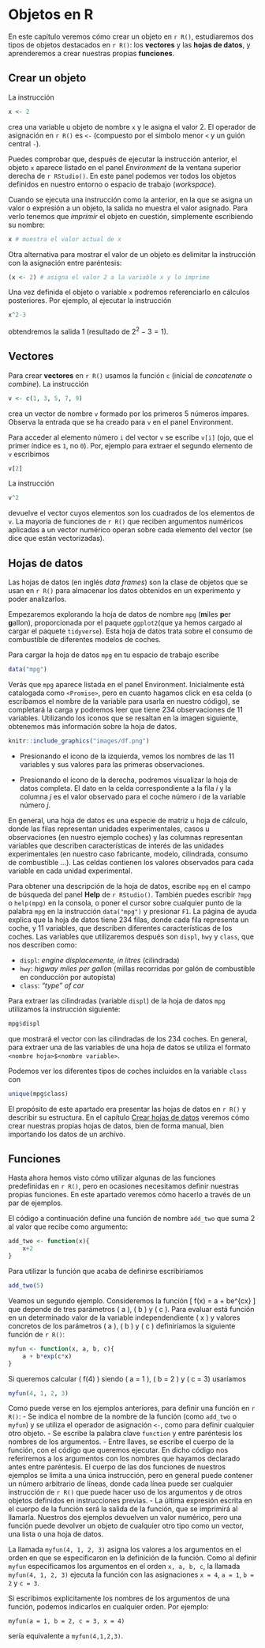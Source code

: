 # Objetos en R {#objects}

En este capítulo veremos cómo crear un objeto en `r R()`, estudiaremos dos tipos de objetos destacados en `r R()`: los **vectores** y las **hojas de datos**, y aprenderemos a crear nuestras propias **funciones**.


## Crear un objeto 

La instrucción 

```r
x <- 2
```
crea una variable u objeto de nombre `x` y le asigna el valor $2$. 
El operador de asignación en `r R()` es `<-` (compuesto por el símbolo menor `<` y un guión central `-`).

Puedes comprobar que, después de ejecutar la instrucción anterior, el objeto `x` aparece listado en el panel *Environment* de la ventana superior derecha de `r RStudio()`. En este panel podemos ver todos los objetos definidos en nuestro entorno o espacio de trabajo (*workspace*).

Cuando se ejecuta una instrucción como la anterior, en la que se asigna un valor o expresión a un objeto, la salida no muestra el valor asignado. Para verlo tenemos que *imprimir* el objeto en cuestión, simplemente escribiendo su nombre: 
```r
x # muestra el valor actual de x
```

::: {.infobox data-latex=""} 
Otra alternativa para mostrar el valor de un objeto es delimitar la instrucción con la asignación entre paréntesis:
```r
(x <- 2) # asigna el valor 2 a la variable x y lo imprime
```

:::


Una vez definida el objeto o variable `x` podremos referenciarlo en cálculos posteriores. Por ejemplo, al ejecutar la instrucción

```r
x^2-3
```
obtendremos la salida $1$ (resultado de $2^2-3 = 1$).

## Vectores

Para crear **vectores** en `r R()` usamos la función `c` (inicial de *concatenate* o *combine*). La instrucción 
```r
v <- c(1, 3, 5, 7, 9)
```
crea un vector de nombre `v` formado por los primeros  $5$ números impares. Observa la entrada que se ha creado para `v` en el panel Environment.

Para acceder al elemento número `i` del vector `v` se escribe `v[i]` (ojo, que el primer índice es `1`, no `0`). Por, ejemplo para extraer el segundo elemento de `v` escribimos 
```r
v[2]
```


La instrucción 
```r
v^2
```
devuelve el vector cuyos elementos son los cuadrados de los elementos de `v`. 
La mayoría de funciones de `r R()` que reciben argumentos numéricos  aplicadas a un vector numérico operan sobre cada elemento del vector (se dice que están vectorizadas).

## Hojas de datos

Las hojas de datos (en inglés *data frames*) son la clase de objetos que se usan en `r R()` para almacenar los datos obtenidos en un experimento y poder analizarlos. 


Empezaremos explorando la hoja de datos de nombre `mpg` (**m**iles **p**er **g**allon), proporcionada por el paquete `ggplot2`(que ya hemos cargado al cargar el paquete `tidyverse`). Esta hoja de datos trata sobre el consumo de combustible de diferentes modelos de coches.


Para cargar la hoja de datos `mpg` en tu espacio de trabajo escribe
```r
data("mpg")
```
Verás que `mpg` aparece listada en el panel Environment. Inicialmente está catalogada como `<Promise>`, pero en cuanto hagamos click en esa celda (o escribamos el nombre de la variable para usarla en nuestro código), se completará la carga y podremos leer  que tiene $234$ observaciones de $11$ variables. Utilizando los iconos que se resaltan en la imagen siguiente, obtenemos más  información sobre la hoja de datos.

```r
knitr::include_graphics("images/df.png")
```


* Presionando el icono de la izquierda, vemos los nombres de las 11 variables y sus valores para las primeras observaciones. 

* Presionando el icono de la derecha, podremos visualizar la hoja de datos completa. El dato en la celda correspondiente a la fila $i$ y la columna $j$ es el valor observado para el coche número $i$ de la variable número $j$.  

En general, una hoja de datos es una especie de matriz u hoja de cálculo, donde las filas representan unidades experimentales, casos u observaciones (en nuestro ejemplo coches) y las columnas representan variables que describen características de interés de las unidades experimentales (en nuestro caso fabricante, modelo, cilindrada, consumo de combustible ...). Las celdas contienen los valores observados para cada variable en cada unidad experimental. 

Para obtener una descripción de la hoja de datos, escribe `mpg` en el campo de búsqueda del panel **Help** de `r RStudio()`. También puedes escribir `?mpg` o `help(mpg)` en la consola, o poner el cursor sobre cualquier punto de la palabra `mpg` en la instrucción `data("mpg")` y presionar `F1`. La página de ayuda explica que la hoja de datos tiene  $234$ filas, donde cada fila representa un coche, y $11$ variables, que describen diferentes características de los coches. Las  variables que utilizaremos después son `displ`, `hwy` y `class`, que nos describen como:

* `displ`: *engine displacemente, in litres* (cilindrada)
* `hwy`: *higway miles per gallon* (millas recorridas por galón de combustible en conducción por autopista)
* `class`: *"type" of car*

Para extraer las cilindradas (variable `displ`) de la hoja de datos `mpg` utilizamos la instrucción siguiente:
```r
mpg$displ
```
que mostrará el vector con las cilindradas de los $234$ coches.
En general, para extraer una de las variables de una hoja de datos se utiliza el formato `<nombre hoja>$<nombre variable>`.  

Podemos ver los diferentes tipos de coches incluidos en la variable `class` con

```r
unique(mpg$class)
```



El propósito de este apartado era presentar las hojas de datos en `r R()` y describir su estructura. En el capítulo [Crear hojas de datos](#tibbles) veremos cómo crear nuestras propias hojas de datos, bien de forma manual, bien importando los datos de un archivo. 


## Funciones

Hasta ahora hemos visto cómo utilizar algunas de las funciones predefinidas en `r R()`, pero en ocasiones necesitamos definir nuestras propias funciones. En este apartado veremos cómo hacerlo a través de un par de ejemplos.

El código a continuación define una función de nombre `add_two` que suma $2$ al valor que recibe como argumento:

```r
add_two <- function(x){
    x+2
}
```

Para utilizar la función que acaba de definirse escribiríamos
```r
add_two(5)
```

Veamos un segundo ejemplo. Consideremos la función 
\[ f(x) = a + be^{cx} \]
que depende de tres parámetros \( a \), \( b \) y \( c \). Para evaluar está función en un determinado  valor de la variable independendiente \( x \) y valores concretos de los parámetros \( a \), \( b \) y \( c \) definiríamos la siguiente función de `r R()`:

```r
myfun <- function(x, a, b, c){
    a + b*exp(c*x)
}
```

Si queremos calcular \( f(4) \) siendo \( a = 1 \), \( b = 2 \) y \( c = 3\) usaríamos

```r
myfun(4, 1, 2, 3)
```

Como puede verse en los ejemplos anteriores, para definir una función en `r R()`:
- Se indica el nombre de la nombre de la función (como `add_two` o `myfun`) y se utiliza el operador de asignación `<-`, como para definir cualquier otro objeto.
- Se escribe la palabra clave `function` y entre paréntesis los nombres de los argumentos.
- Entre llaves, se escribe el cuerpo de la función, con el código que queremos ejecutar. En dicho código nos referiremos a los argumentos con los nombres que hayamos declarado antes entre paréntesis. El cuerpo de las dos funciones de nuestros ejemplos se limita a una única instrucción, pero en general puede contener un número arbitrario de líneas, donde cada línea puede ser cualquier instrucción de `r R()` que puede hacer uso de los argumentos y de otros objetos definidos en instrucciones previas. 
- La última expresión escrita en el cuerpo de la función será la salida de la función, que se imprimirá al llamarla. Nuestros dos ejemplos devuelven un valor numérico, pero una función puede devolver un objeto de cualquier otro tipo como un vector, una lista o una hoja de datos. 
<!-- Las funciones que necesitaremos definir en las prácticas de este curso serán de dificultad similar a las de los dos ejemplos de este apartado. -->

::: {.infobox data-latex=""}
La llamada `myfun(4, 1, 2, 3)` asigna los valores a los argumentos en el orden en que se especificaron en la definición de la función. Como al  definir `myfun` especificamos los argumentos en el orden `x, a, b, c`, la llamada  `myfun(4, 1, 2, 3)` ejecuta la función con las asignaciones `x = 4`, `a = 1`, `b = 2` y `c = 3`. 

Si escribimos explícitamente los nombres de los argumentos de una función, podemos indicarlos en cualquier orden. Por ejemplo:

`myfun(a = 1, b = 2, c = 3, x = 4)`

sería equivalente a `myfun(4,1,2,3)`.
:::












 

